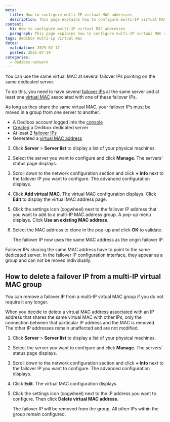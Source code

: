 ```yaml
---
meta:
  title: How to configure multi-IP virtual MAC addresses
  description: This page explains how to configure multi-IP virtual MAC addresses on Scaleway Dedibox.
content:
  h1: How to configure multi-IP virtual MAC addresses
  paragraph: This page explains how to configure multi-IP virtual MAC addresses on Scaleway Dedibox.
tags: dedibox multi-ip virtual mac
dates:
  validation: 2025-02-17
  posted: 2021-07-29
categories:
  - dedibox-network
---
```



You can use the same virtual MAC at several failover IPs pointing on the same dedicated server.

To do this, you need to have several [failover IPs](/dedibox-ip-failover/concepts/#failover-ips) at the same server and at least one [virtual MAC](/dedibox-ip-failover/concepts/#virtual-mac-address) associated with one of these failover IPs.

As long as they share the same virtual MAC, your failover IPs must be moved in a group from one server to another.

<Requirements />

- A Dedibox account logged into the [console](https://console.online.net)
- [Created](/dedibox/how-to/order-a-server/) a Dedibox dedicated server
- At least 2 [failover IPs](/dedibox-ip-failover/concepts/#failover-ips)
- Generated a [virtual MAC address](/dedibox-ip-failover/concepts/#virtual-mac-address)

1. Click **Server** > **Server list** to display a list of your physical machines.
2. Select the server you want to configure and click **Manage**. The servers' status page displays.
3. Scroll down to the network configuration section and click **+ Info** next to the failover IP you want to configure. The advanced configuration displays.
4. Click **Add virtual MAC**. The virtual MAC configuration displays. Click **Edit** to display the virtual MAC address page.
5. Click the settings icon (cogwheel) next to the failover IP address that you want to add to a multi-IP MAC address group. A pop-up menu displays. Click **Use an existing MAC address**.
6. Select the MAC address to clone in the pop-up and click **OK** to validate.

    The failover IP now uses the same MAC address as the origin failover IP.

<Message type="important">
  Failover IPs sharing the same MAC address have to point to the same dedicated server. In the failover IP configuration interface, they appear as a group and can not be moved individually.
</Message>

## How to delete a failover IP from a multi-IP virtual MAC group

You can remove a failover IP from a multi-IP virtual MAC group if you do not require it any longer.

<Message type="tip">
  When you decide to delete a virtual MAC address associated with an IP address that shares the same virtual MAC with other IPs, only the connection between that particular IP address and the MAC is removed. The other IP addresses remain unaffected and are not modified.
</Message>

1. Click **Server** > **Server list** to display a list of your physical machines.
2. Select the server you want to configure and click **Manage**. The servers' status page displays.
3. Scroll down to the network configuration section and click **+ Info** next to the failover IP you want to configure. The advanced configuration displays.
4. Click **Edit**. The virtual MAC configuration displays. 
5. Click the settings icon (cogwheel) next to the IP address you want to configure. Then click **Delete virtual MAC address**.

    The failover IP will be removed from the group. All other IPs within the group remain configured.


